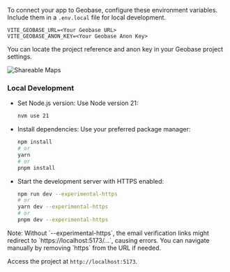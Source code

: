 


To connect your app to Geobase, configure these environment variables. Include them in a `.env.local` file for local development.

```env
VITE_GEOBASE_URL=<Your Geobase URL>
VITE_GEOBASE_ANON_KEY=<Your Geobase Anon Key>
```

You can locate the project reference and anon key in your Geobase project settings.

![Shareable Maps](https://d2w9rnfcy7mm78.cloudfront.net/31914170/original_ef57a92228a6a65472ebd2dfb766a8d7.png?1730636735?bc=0)

### Local Development

- Set Node.js version: Use Node version 21:
  ```bash
  nvm use 21
  ```
- Install dependencies: Use your preferred package manager:
  ```bash
  npm install
  # or
  yarn
  # or
  pnpm install
  ```
- Start the development server with HTTPS enabled:
  ```bash
  npm run dev --experimental-https
  # or
  yarn dev --experimental-https
  # or
  pnpm dev --experimental-https
  ```

<Callout type="info" emoji="ℹ️">
  Note: Without `--experimental-https`, the email verification links might redirect to `https://localhost:5173/...`, causing errors. You can navigate manually by removing `https` from the URL if needed.
</Callout>

Access the project at `http://localhost:5173`.

